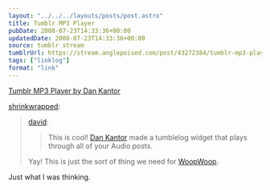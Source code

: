 ```yaml
---
layout: "../../../layouts/posts/post.astro"
title: Tumblr MP3 Player
pubDate: 2008-07-23T14:33:36+00:00
updatedDate: 2008-07-23T14:33:36+00:00
source: tumblr stream
tumblrUrl: https://stream.anglepoised.com/post/43272384/tumblr-mp3-player-by-dan-kantor
tags: ["linklog"]
format: "link"
---
```


[Tumblr MP3 Player by Dan Kantor][1]

[shrinkwrapped](http://tumblefeed.thair.net/post/43265591/tumblr-mp3-player-by-dan-kantor):

> [david](http://www.davidslog.com/43190571/tumblr-mp3-player-by-dan-kantor):
>
> > This is cool! [Dan Kantor](http://blog.dankantor.com/post/43158314/tumblr-mp3-player) made a tumblelog widget that plays through all of your Audio posts.
>
> Yay! This is just the sort of thing we need for [WoopWoop](http://woopwoop.tumblr.com).

Just what I was thinking.

[1]: http://blog.dankantor.com/post/43158314/tumblr-mp3-player
